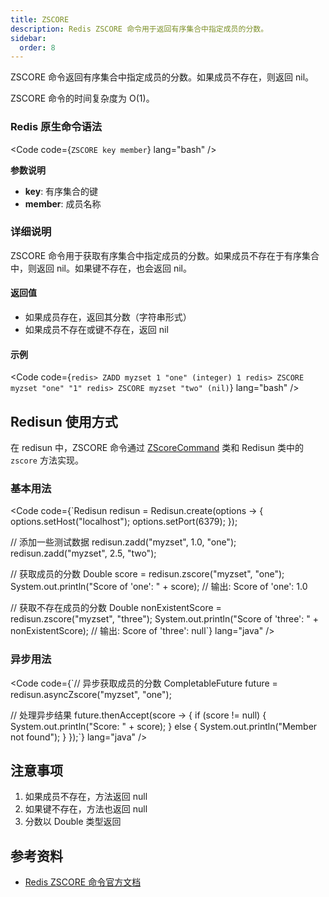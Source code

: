 ```yaml
---
title: ZSCORE
description: Redis ZSCORE 命令用于返回有序集合中指定成员的分数。
sidebar:
  order: 8
---
```



ZSCORE 命令返回有序集合中指定成员的分数。如果成员不存在，则返回 nil。

ZSCORE 命令的时间复杂度为 O(1)。

### Redis 原生命令语法

<Code code={`ZSCORE key member`} lang="bash" />

**参数说明**

- **key**: 有序集合的键
- **member**: 成员名称

### 详细说明

ZSCORE 命令用于获取有序集合中指定成员的分数。如果成员不存在于有序集合中，则返回 nil。如果键不存在，也会返回 nil。

#### 返回值

- 如果成员存在，返回其分数（字符串形式）
- 如果成员不存在或键不存在，返回 nil

#### 示例

<Code code={`redis> ZADD myzset 1 "one"
(integer) 1
redis> ZSCORE myzset "one"
"1"
redis> ZSCORE myzset "two"
(nil)`} lang="bash" />

## Redisun 使用方式

在 redisun 中，ZSCORE 命令通过 [ZScoreCommand](https://gitee.com/smartboot/redisun/blob/master/src/main/java/tech/smartboot/redisun/cmd/ZScoreCommand.java) 类和 Redisun 类中的 `zscore` 方法实现。

### 基本用法

<Code code={`Redisun redisun = Redisun.create(options -> {
    options.setHost("localhost");
    options.setPort(6379);
});

// 添加一些测试数据
redisun.zadd("myzset", 1.0, "one");
redisun.zadd("myzset", 2.5, "two");

// 获取成员的分数
Double score = redisun.zscore("myzset", "one");
System.out.println("Score of 'one': " + score); // 输出: Score of 'one': 1.0

// 获取不存在成员的分数
Double nonExistentScore = redisun.zscore("myzset", "three");
System.out.println("Score of 'three': " + nonExistentScore); // 输出: Score of 'three': null`} lang="java" />

### 异步用法

<Code code={`// 异步获取成员的分数
CompletableFuture<Double> future = redisun.asyncZscore("myzset", "one");

// 处理异步结果
future.thenAccept(score -> {
    if (score != null) {
        System.out.println("Score: " + score);
    } else {
        System.out.println("Member not found");
    }
});`} lang="java" />

## 注意事项

1. 如果成员不存在，方法返回 null
2. 如果键不存在，方法也返回 null
3. 分数以 Double 类型返回

## 参考资料

- [Redis ZSCORE 命令官方文档](https://redis.io/docs/latest/commands/zscore/)
